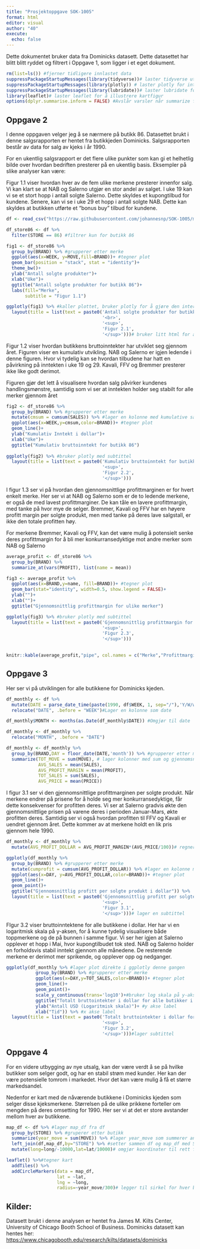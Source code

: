 ```yaml
---
title: "Prosjektoppgave SOK-1005"
format: html
editor: visual
author: "40"
execute:
  echo: false
---
```


Dette dokumentet bruker data fra Dominicks datasett. Dette datasettet har blitt blitt ryddet og filtrert i Oppgave 1, som ligger i et eget dokument.

```r
rm(list=ls()) #fjerner tidligere innlastet data
suppressPackageStartupMessages(library(tidyverse))# laster tidyverse uten startmeldinger
suppressPackageStartupMessages(library(plotly)) # laster plotly for interaktive html plot, også uten startmeldinger
suppressPackageStartupMessages(library(lubridate))# laster lubridate for omgjøring av dato, også uten startmeldinger
library(leaflet)# laster leaflet for å illustrere kartfigur
options(dplyr.summarise.inform = FALSE) #Avslår varsler når summarize funksjonen brukes
```

## Oppgave 2

I denne oppgaven velger jeg å se nærmere på butikk 86. Datasettet brukt i denne salgsrapporten er hentet fra butikkjeden Dominicks. Salgsrapporten består av data for salg av kjeks i år 1990.

For en ukentlig salgsrapport er det flere ulike punkter som kan gi et helhetlig bilde over hvordan bedriften presterer på en ukentlig basis. Eksempler på slike analyser kan være:

Figur 1.1 viser hvordan hver av de fem ulike merkene presterer innenfor salg. Vi kan klart se at NAB og Salerno utgjør en stor andel av salget. I uke 19 kan vi se et stort hopp i antall solgte Salerno. Dette skyldes et kupongtilbud for kundene. Senere, kan vi se i uke 29 et hopp i antall solgte NAB. Dette kan skyldes at butikken utførte et "bonus buy" tilbud for kundene.

```r
df <- read_csv("https://raw.githubusercontent.com/johannesnp/SOK-1005/main/Prosjekt/df.csv",show_col_types = FALSE) #Henter ryddet datasett 
```

```r
df_store86 <- df %>% 
  filter(STORE == 86) #filtrer kun for butikk 86

fig1 <- df_store86 %>%
  group_by(BRAND) %>% #grupperer etter merke
  ggplot(aes(x=WEEK, y=MOVE,fill=BRAND))+ #tegner plot
  geom_bar(position = "stack", stat = "identity")+
  theme_bw()+
  ylab("Antall solgte produkter")+
  xlab("Uke")+
  ggtitle("Antall solgte produkter for butikk 86")+
  labs(fill="Merke",
       subtitle = "Figur 1.1")

ggplotly(fig1) %>% #kaller plottet, bruker plotly for å gjøre den interaktiv i html filen
  layout(title = list(text = paste0('Antall solgte produkter for butikk 86',
                                    '<br>',
                                    '<sup>',
                                    'Figur 2.1',
                                    '</sup>')))# bruker litt html for å vise en subtittel
```

Figur 1.2 viser hvordan butikkens bruttoinntekter har utviklet seg gjennom året. Figuren viser en kumulativ utvikling. NAB og Salerno er igjen ledende i denne figuren. Hvor vi tydelig kan se hvordan tilbudene har hatt en påvirkning på inntekten i uke 19 og 29. Kavali, FFV og Bremmer presterer ikke like godt derimot.

Figuren gjør det lett å visualisere hvordan salg påvirker kundenes handlingsmønstre, samtidig som vi ser at inntekten holder seg stabilt for alle merker gjennom året

```r
fig2 <- df_store86 %>% 
  group_by(BRAND) %>% #grupperer etter merke
  mutate(cmsum = cumsum(SALES)) %>% #lager en kolonne med kumulative salg
  ggplot(aes(x=WEEK,y=cmsum,color=BRAND))+ #tegner plot
  geom_line()+
  ylab("Kumulativ Inntekt i dollar")+
  xlab("Uke")+
  ggtitle("Kumulativ bruttoinntekt for butikk 86")
  
ggplotly(fig2) %>% #bruker plotly med subtittel
  layout(title = list(text = paste0('Kumulativ bruttoinntekt for butikk 86'                                    ,'<br>',
                                    '<sup>',
                                    'Figur 2.2',
                                    '</sup>')))
```

I figur 1.3 ser vi på hvordan den gjennomsnittlige profittmarginen er for hvert enkelt merke. Her ser vi at NAB og Salerno som er de to ledende merkene, er også de med lavest profittmarginer. De kan tåle en lavere profittmargin, med tanke på hvor mye de selger. Bremmer, Kavali og FFV har en høyere profitt margin per solgte produkt, men med tanke på deres lave salgstall, er ikke den totale profitten høy.

For merkene Bremmer, Kavali og FFV, kan det være mulig å potensielt senke deres profittmargin for å bli mer konkurransedyktige mot andre merker som NAB og Salerno

```r
average_profit <- df_store86 %>% 
  group_by(BRAND) %>% 
  summarize_at(vars(PROFIT), list(name = mean))
```

```r
fig3 <- average_profit %>% 
  ggplot(aes(x=BRAND,y=name, fill=BRAND))+ #tegner plot
  geom_bar(stat="identity", width=0.5, show.legend = FALSE)+
  ylab("")+
  xlab("")+
  ggtitle("Gjennomsnittlig profittmargin for ulike merker")

ggplotly(fig3) %>% #bruker plotly med subtittel
  layout(title = list(text = paste0('Gjennomsnittlig profittmargin for ulike merker'                                    ,'<br>',
                                    '<sup>',
                                    'Figur 2.3',
                                    '</sup>')))
  
```

```r
knitr::kable(average_profit,"pipe", col.names = c("Merke","Profittmargin"), align = c("c","c"))# lager en table for å vise profitmarginene
```

## Oppgave 3

Her ser vi på utviklingen for alle butikkene for Dominicks kjeden.

```r
df_monthly <- df %>% 
  mutate(DATE = parse_date_time(paste(1990, df$WEEK, 1, sep="/"),'Y/W/w')) %>% 
  relocate("DATE", .before = "WEEK")#Lager en kolonne som date

df_monthly$MONTH <- months(as.Date(df_monthly$DATE)) #Omgjør til date

df_monthly <- df_monthly %>% 
  relocate("MONTH", .before = "DATE")

df_monthly <- df_monthly %>% 
  group_by(BRAND,DAY = floor_date(DATE,'month')) %>% #grupperer etter merke,dato,og måned
  summarize(TOT_MOVE = sum(MOVE), # lager kolonner med sum og gjennomsnitt av ulike verdier
            AVG_SALES = mean(SALES),
            AVG_PROFIT_MARGIN = mean(PROFIT),
            TOT_SALES = sum(SALES),
            AVG_PRICE = mean(PRICE))
```

I figur 3.1 ser vi den gjennomsnittlige profittmarginen per solgte produkt. Når merkene endrer på prisene for å holde seg mer konkurransedyktige, får dette konsekvenser for profitten deres. Vi ser at Salerno gradvis økte den gjennomsnittlige prisen på varene deres i perioden Januar-Mars, økte profitten deres. Samtidig ser vi også hvordan profitten til FFV og Kavali er uendret gjennom året. Dette kommer av at merkene holdt en lik pris gjennom hele 1990.

```r
df_monthly <- df_monthly %>% 
  mutate(AVG_PROFIT_DOLLAR = AVG_PROFIT_MARGIN*(AVG_PRICE/100))# regner ut en gjennomsnittlig profitt i dollar

ggplotly(df_monthly %>% 
  group_by(BRAND) %>% #grupperer etter merke
  mutate(cumprofit = cumsum(AVG_PROFIT_DOLLAR)) %>% #lager en kolonne med kumulativ profitt i dollar
  ggplot(aes(x=DAY, y=AVG_PROFIT_DOLLAR,color=BRAND))+ #tegner plot
  geom_line()+
  geom_point()+
  ggtitle("Gjennomsnittlig profitt per solgte produkt i dollar")) %>% 
  layout(title = list(text = paste0('Gjennomsnittlig profitt per solgte produkt i dollar'                                    ,'<br>',
                                    '<sup>',
                                    'Figur 3.1',
                                    '</sup>')))# lager en subtittel
```

FIgur 3.2 viser bruttoinntektene for alle butikkene i dollar. Her har vi en logaritmisk skala på y-aksen, for å kunne tydelig visualisere både toppmerkene og de på bunnen i samme figur. Vi ser her igjen at Salerno opplever et hopp i Mai, hvor kupongtilbudet tok sted. NAB og Salerno holder en forholdsvis stabil inntekt gjennom alle månedene. De resterende merkene er derimot mer sprikende, og opplever opp og nedganger.

```r
ggplotly(df_monthly %>% #lager plot direkte i ggplotly denne gangen
           group_by(BRAND) %>% #grupperer etter merke
           ggplot(aes(x=DAY,y=TOT_SALES,color=BRAND))+ #tegner plot
           geom_line()+
           geom_point()+
           scale_y_continuous(trans='log10')+#bruker log skala på y-aksen
           ggtitle("Totalt bruttointekter i dollar for alle butikker i 1990")+
           ylab("Antall USD (Logaritmisk skala)")+ #y akse label
           xlab("Tid")) %>% #x akse label
  layout(title = list(text = paste0('Totalt bruttointekter i dollar for alle butikker i 1990'                                    ,'<br>',
                                    '<sup>',
                                    'Figur 3.2',
                                    '</sup>')))#lager subtittel
```

## Oppgave 4

For en videre utbygging av nye utsalg, kan der være verdt å se på hvilke butikker som selger godt, og har en stabil strøm med kunder. Her kan der være potensielle tomrom i markedet. Hvor det kan være mulig å få et større markedsandel.

Nedenfor er kart med de nåværende butikkene i Dominicks kjeden som selger disse kjeksmerkene. Størrelsen på de ulike prikkene forteller om mengden på deres omsetting for 1990. Her ser vi at det er store avstander mellom hver av butikkene.

```r
map_df <- df %>% #lager map_df fra df
  group_by(STORE) %>% #gruperer etter butikk
  summarize(year_move = sum(MOVE)) %>% #lager year_move som summerer antall solge varer
  left_join(df,map_df,by="STORE") %>% #setter sammen df og map_df med STORE som fellesnevner
  mutate(long=long/-10000,lat=lat/10000)# omgjør koordinater til rett format

leaflet() %>%#tegner kart
  addTiles() %>%
  addCircleMarkers(data = map_df, 
                   lat = ~lat, 
                   lng = ~long, 
                   radius=~year_move/300)# legger til sirkel for hver butikk, hvor størrelsen avhenger av year_move/300. Må dele på 300 for at ikke sirklene blir for store.
```

## Kilder:

Datasett brukt i denne analysen er hentet fra James M. Kilts Center, University of Chicago Booth School of Business. Dominicks datasett kan hentes her: <https://www.chicagobooth.edu/research/kilts/datasets/dominicks>

